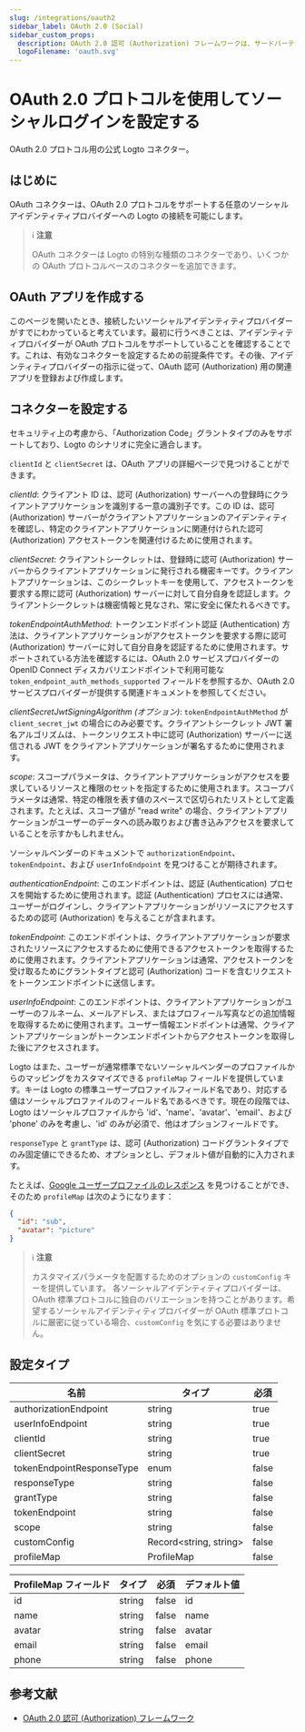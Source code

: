 ```yaml
---
slug: /integrations/oauth2
sidebar_label: OAuth 2.0 (Social)
sidebar_custom_props:
  description: OAuth 2.0 認可 (Authorization) フレームワークは、サードパーティアプリケーションが HTTP サービスへの限定的なアクセスを取得できるようにします。
  logoFilename: 'oauth.svg'
---
```



# OAuth 2.0 プロトコルを使用してソーシャルログインを設定する

OAuth 2.0 プロトコル用の公式 Logto コネクター。

<GuideTip />

## はじめに

OAuth コネクターは、OAuth 2.0 プロトコルをサポートする任意のソーシャルアイデンティティプロバイダーへの Logto の接続を可能にします。

> ℹ️ **注意**
>
> OAuth コネクターは Logto の特別な種類のコネクターであり、いくつかの OAuth プロトコルベースのコネクターを追加できます。

## OAuth アプリを作成する

このページを開いたとき、接続したいソーシャルアイデンティティプロバイダーがすでにわかっていると考えています。最初に行うべきことは、アイデンティティプロバイダーが OAuth プロトコルをサポートしていることを確認することです。これは、有効なコネクターを設定するための前提条件です。その後、アイデンティティプロバイダーの指示に従って、OAuth 認可 (Authorization) 用の関連アプリを登録および作成します。

## コネクターを設定する

セキュリティ上の考慮から、「Authorization Code」グラントタイプのみをサポートしており、Logto のシナリオに完全に適合します。

`clientId` と `clientSecret` は、OAuth アプリの詳細ページで見つけることができます。

_clientId_: クライアント ID は、認可 (Authorization) サーバーへの登録時にクライアントアプリケーションを識別する一意の識別子です。この ID は、認可 (Authorization) サーバーがクライアントアプリケーションのアイデンティティを確認し、特定のクライアントアプリケーションに関連付けられた認可 (Authorization) アクセストークンを関連付けるために使用されます。

_clientSecret_: クライアントシークレットは、登録時に認可 (Authorization) サーバーからクライアントアプリケーションに発行される機密キーです。クライアントアプリケーションは、このシークレットキーを使用して、アクセストークンを要求する際に認可 (Authorization) サーバーに対して自分自身を認証します。クライアントシークレットは機密情報と見なされ、常に安全に保たれるべきです。

_tokenEndpointAuthMethod_: トークンエンドポイント認証 (Authentication) 方法は、クライアントアプリケーションがアクセストークンを要求する際に認可 (Authorization) サーバーに対して自分自身を認証するために使用されます。サポートされている方法を確認するには、OAuth 2.0 サービスプロバイダーの OpenID Connect ディスカバリエンドポイントで利用可能な `token_endpoint_auth_methods_supported` フィールドを参照するか、OAuth 2.0 サービスプロバイダーが提供する関連ドキュメントを参照してください。

_clientSecretJwtSigningAlgorithm (オプション)_: `tokenEndpointAuthMethod` が `client_secret_jwt` の場合にのみ必要です。クライアントシークレット JWT 署名アルゴリズムは、トークンリクエスト中に認可 (Authorization) サーバーに送信される JWT をクライアントアプリケーションが署名するために使用されます。

_scope_: スコープパラメータは、クライアントアプリケーションがアクセスを要求しているリソースと権限のセットを指定するために使用されます。スコープパラメータは通常、特定の権限を表す値のスペースで区切られたリストとして定義されます。たとえば、スコープ値が "read write" の場合、クライアントアプリケーションがユーザーのデータへの読み取りおよび書き込みアクセスを要求していることを示すかもしれません。

ソーシャルベンダーのドキュメントで `authorizationEndpoint`、`tokenEndpoint`、および `userInfoEndpoint` を見つけることが期待されます。

_authenticationEndpoint_: このエンドポイントは、認証 (Authentication) プロセスを開始するために使用されます。認証 (Authentication) プロセスには通常、ユーザーがログインし、クライアントアプリケーションがリソースにアクセスするための認可 (Authorization) を与えることが含まれます。

_tokenEndpoint_: このエンドポイントは、クライアントアプリケーションが要求されたリソースにアクセスするために使用できるアクセストークンを取得するために使用されます。クライアントアプリケーションは通常、アクセストークンを受け取るためにグラントタイプと認可 (Authorization) コードを含むリクエストをトークンエンドポイントに送信します。

_userInfoEndpoint_: このエンドポイントは、クライアントアプリケーションがユーザーのフルネーム、メールアドレス、またはプロフィール写真などの追加情報を取得するために使用されます。ユーザー情報エンドポイントは通常、クライアントアプリケーションがトークンエンドポイントからアクセストークンを取得した後にアクセスされます。

Logto はまた、ユーザーが通常標準でないソーシャルベンダーのプロファイルからのマッピングをカスタマイズできる `profileMap` フィールドを提供しています。キーは Logto の標準ユーザープロファイルフィールド名であり、対応する値はソーシャルプロファイルのフィールド名であるべきです。現在の段階では、Logto はソーシャルプロファイルから 'id'、'name'、'avatar'、'email'、および 'phone' のみを考慮し、'id' のみが必須で、他はオプションフィールドです。

`responseType` と `grantType` は、認可 (Authorization) コードグラントタイプでのみ固定値にできるため、オプションとし、デフォルト値が自動的に入力されます。

たとえば、[Google ユーザープロファイルのレスポンス](https://developers.google.com/identity/openid-connect/openid-connect#an-id-tokens-payload) を見つけることができ、そのため `profileMap` は次のようになります：

```json
{
  "id": "sub",
  "avatar": "picture"
}
```

> ℹ️ **注意**
>
> カスタマイズパラメータを配置するためのオプションの `customConfig` キーを提供しています。
> 各ソーシャルアイデンティティプロバイダーは、OAuth 標準プロトコルに独自のバリエーションを持つことがあります。希望するソーシャルアイデンティティプロバイダーが OAuth 標準プロトコルに厳密に従っている場合、`customConfig` を気にする必要はありません。

## 設定タイプ

| 名前                      | タイプ                  | 必須  |
| ------------------------- | ----------------------- | ----- |
| authorizationEndpoint     | string                  | true  |
| userInfoEndpoint          | string                  | true  |
| clientId                  | string                  | true  |
| clientSecret              | string                  | true  |
| tokenEndpointResponseType | enum                    | false |
| responseType              | string                  | false |
| grantType                 | string                  | false |
| tokenEndpoint             | string                  | false |
| scope                     | string                  | false |
| customConfig              | Record\<string, string> | false |
| profileMap                | ProfileMap              | false |

| ProfileMap フィールド | タイプ | 必須  | デフォルト値 |
| --------------------- | ------ | ----- | ------------ |
| id                    | string | false | id           |
| name                  | string | false | name         |
| avatar                | string | false | avatar       |
| email                 | string | false | email        |
| phone                 | string | false | phone        |

## 参考文献

- [OAuth 2.0 認可 (Authorization) フレームワーク](https://www.rfc-editor.org/rfc/rfc6749)
